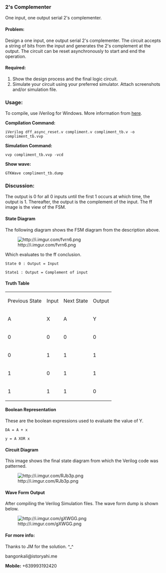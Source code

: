 === 2's Complementer ===

One input, one output serial 2's complementer.

==== Problem: ====

Design a one input, one output serial 2's complementer. The circuit accepts a string of bits from the input and generates the 2's complement at the output. The circuit can be reset asynchronously to start and end the operation.

==== Required: ====

# Show the design process and the final logic circuit.
# Simulate your circuit using your preferred simulator. Attach screenshots and/or simulation file.

=== Usage: === 

To compile, use iVerilog for Windows. More information from [http://goo.gl/kXqTY here].

'''Compilation Command:'''

<code>iVerilog dff_async_reset.v compliment.v compliment_tb.v -o compliment_tb.vvp</code>

'''Simulation Command:'''

<code>vvp compliment_tb.vvp -vcd</code>

'''Show wave:'''

<code>GTKWave compliment_tb.dump</code>

=== Discussion: === 

The output is 0 for all 0 inputs until the first 1 occurs at which time, the output is 1. Thereafter, the output is the complement of the input. The ff image is the view of the FSM.

==== State Diagram ====

The following diagram shows the FSM diagram from the description above.

[[File:http://i.imgur.com/fvrn6.png|frame]]

Which evaluates to the ff conclusion.

<code>State 0 : Output = Input</code>

<code>State1 : Output = Complement of input</code>

==== Truth Table ====
{|
|  Previous State || Input || Next State || Output
|-
|   A || X || A || Y
|-
|   0 || 0 || 0 || 0
|-
|   0 || 1 || 1 || 1
|-
|   1 || 0 || 1 || 1
|-
|   1 || 1 || 1 || 0
|}

==== Boolean Representation ====

These are the boolean expressions used to evaluate the value of Y.

<code>DA = A + x</code>

<code>y = A XOR x</code>

==== Circuit Diagram ====

This image shows the final state diagram from which the Verilog code was patterned.

[[File:http://i.imgur.com/RJb3p.png|frame]]

==== Wave Form Output ====

After compiling the Verilog Simulation files. The wave form dump is shown below.

[[File:http://i.imgur.com/gXWGG.png|frame]]

==== For more info: ==== 

Thanks to JM for the solution. ^_^

bangonkali@istoryahi.me

'''Mobile:''' +639993192420

